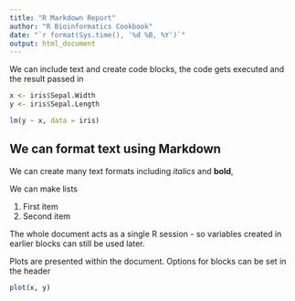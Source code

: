 ```yaml
---
title: "R Markdown Report"
author: "R Bioinformatics Cookbook"
date: "`r format(Sys.time(), '%d %B, %Y')`"
output: html_document
---
```

  
We can include text and create code blocks, the code gets executed and the result passed in

```r
x <- iris$Sepal.Width
y <- iris$Sepal.Length

lm(y ~ x, data = iris)
```

## We can format text using Markdown

We can create many text formats including *italics* and **bold**,

We can make lists

1. First item
2. Second item


The whole document acts as a single R session - so variables created in earlier blocks can still be used later.

Plots are presented within the document. Options for blocks can be set in the header

```r
plot(x, y)
```